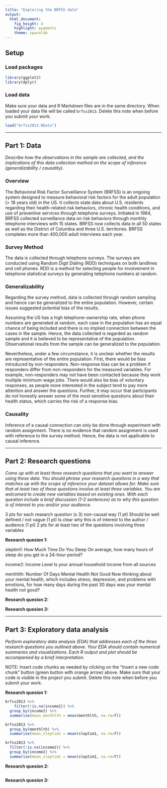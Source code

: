 ```yaml
---
title: "Exploring the BRFSS data"
output: 
  html_document: 
    fig_height: 4
    highlight: pygments
    theme: spacelab
---
```


## Setup

### Load packages

```r
library(ggplot2)
library(dplyr)
```

### Load data

Make sure your data and R Markdown files are in the same directory. When loaded
your data file will be called `brfss2013`. Delete this note when before you submit 
your work. 

```r
load("brfss2013.RData")
```



* * *

## Part 1: Data

_Describe how the observations in the sample are collected, and the implications of this data collection method on the scope of inference (generalizability / causality)._

### Overview

The Behavioral Risk Factor Surveillance System (BRFSS) is an ongoing system designed to measure behavioral risk factors for the adult population (> 18 years old) in the US. It collects state data about U.S. residents regarding their health-related risk behaviors, chronic health conditions, and use of preventive services through telephone surveys. Initiated in 1984, BRFSS collected surveillance data on risk behaviors through monthly telephone interviews with 15 states. BRFSS now collects data in all 50 states as well as the District of Columbia and three U.S. territories. BRFSS completes more than 400,000 adult interviews each year.

### Survey Method

The data is collected through telephone surveys. The surveys are conducted using Random Digit Dialing (RDD) techniques on both landlines and cell phones. RDD is a method for selecting people for involvement in telephone statistical surveys by generating telephone numbers at random. 

### Generalizability

Regarding the survey method, data is collected through random sampling and hence can be generalized to the entire population. However, certain issues suggested potential bias of the results.

Assuming the US has a high telephone-ownership rate, when phone numbers are generated at random, each case in the population has an equal chance of being included and there is no implied connection between the cases in the sample. Hence, the data collected is regarded as random sample and it is believed to be representative of the population. Observational results from the sample can be generalized to the population.

Nevertheless, under a few circumstance, it is unclear whether the results are representative of the entire population. First, there would be bias introduced by non-responders. Non-response bias can be a problem if responders differ from non-responders for the measured variables. For example, non-responders may not have been contacted because they work multiple minimum-wage jobs. There would also be bias of voluntary responses, as people more interested in the subject tend to pay more attention and answer the questions. Further, it may occur that participants do not honestly answer some of the most sensitive questions about their health status, which carries the risk of a response bias.

### Causality

Inference of a causal connection can only be done through experiment with random assignment. There is no evidence that random assignment is used with reference to the survey method. Hence, the data is not applicable to causal inference.

* * *

## Part 2: Research questions

_Come up with at least three research questions that you want to answer using these data. You should phrase your research questions in a way that matches up with the scope of inference your dataset allows for. Make sure that at least two of these questions involve at least three variables. You are welcomed to create new variables based on existing ones. With each question include a brief discussion (1-2 sentences) as to why this question is of interest to you and/or your audience._

3 pts for each research question (x 3)
non-causal way (1 pt)
Should be well defined / not vague (1 pt)
Is clear why this is of interest to the author / audience (1 pt)
2 pts for at least two of the questions involving three variables

**Research quesion 1:**

sleptim1: How Much Time Do You Sleep
On average, how many hours of sleep do you get in a 24-hour period? 

income2: Income Level
Is your annual household income from all sources

menthlth: Number Of Days Mental Health Not Good
Now thinking about your mental health, which includes stress, depression, and problems
with emotions, for how many days during the past 30 days was your mental health not
good?

**Research quesion 2:**

**Research quesion 3:**


* * *

## Part 3: Exploratory data analysis

_Perform exploratory data analysis (EDA) that addresses each of the three research questions you outlined above. Your EDA should contain numerical summaries and visualizations. Each R output and plot should be accompanied by a brief interpretation._

NOTE: Insert code chunks as needed by clicking on the "Insert a new code chunk" 
button (green button with orange arrow) above. Make sure that your code is visible
in the project you submit. Delete this note when before you submit your work.

**Research quesion 1:**

```r
brfss2013 %>% 
    filter(!is.na(income2)) %>% 
  group_by(income2) %>% 
  summarise(mean_menthlth = mean(menthlth, na.rm=T))
```


```r
brfss2013 %>% 
  group_by(menthlth) %>% 
  summarise(mean_sleptim1 = mean(sleptim1, na.rm=T))
```


```r
brfss2013 %>% 
  filter(!is.na(income2)) %>% 
  group_by(income2) %>% 
  summarise(mean_sleptim1 = mean(sleptim1, na.rm=T))
```



**Research quesion 2:**

```r

```



**Research quesion 3:**

```r

```

